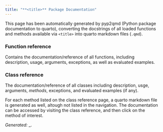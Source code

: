 ```yaml
---
title: "**<title>** Package Documentation"
---
```


This page has been automatically generated by
pyp2qmd (Python package documentation to quarto),
converting the docstrings of all loaded functions
and methods available via `<title>` into
quarto markdown files (`.qmd`).

### Function reference

Contains the documentation/reference of all functions,
including description, usage, arguments, exceptions,
as well as evaluated examples.

### Class reference

The documentation/reference of all classes including
description, usge, arguments, _methods_, exceptions,
and evaluated examples (if any).

For each method listed on the class reference page,
a quarto markdown file is generated as well, altough
not listed in the navigation. The documentation can
be accessed by visiting the class reference, and then
click on the method of interest.

_Generated: _<date_and_time>_.

